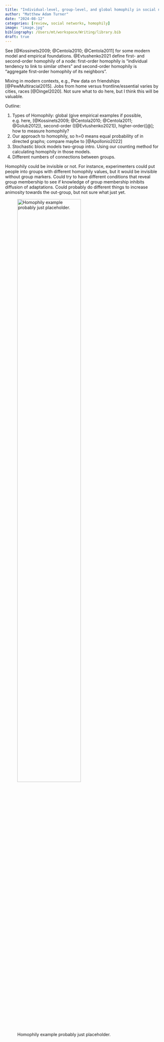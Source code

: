 ```yaml
---
title: "Individual-level, group-level, and global homophily in social networks"
author: "Matthew Adam Turner"
date: "2024-08-12"
categories: [review, social networks, homophily]
image: "image.jpg"
bibliography: /Users/mt/workspace/Writing/library.bib
draft: true
---
```


See [@Kossinets2009; @Centola2010; @Centola2011] for some modern model and empirical foundations. @Evtushenko2021 define first- and second-order homophily of a node: first-order homophily is "individual tendency to link to similar others" and second-order homophily is "aggregate first-order homophily of its neighbors".

Mixing in modern contexts, e.g., Pew data on friendships [@PewMultiracial2015]. Jobs from home versus frontline/essential varies by cities, races [@Dingel2020]. Not sure what to do here, but I think this will be valuable.

Outline:

1.  Types of Homophily: global (give empirical examples if possible, e.g. here, [@Kossinets2009; @Centola2010; @Centola2011; @Golub2012]), second-order ([@Evtushenko2021]), higher-order([@]; how to measure homophily?
2.  Our approach to homophily, so h=0 means equal probability of in directed graphs; compare maybe to [@Apollonio2022]
3.  Stochastic block models two-group intro. Using our counting method for calculating homophily in those models.
4.  Different numbers of connections between groups.

Homophily could be invisible or not. For instance, experimenters could put people into groups with different homophily values, but it would be invisible without group markers. Could try to have different conditions that reveal group membership to see if knowledge of group membership inhibits diffusion of adaptations. Could probably do different things to increase animosity towards the out-group, but not sure what just yet.

![Homophily example probably just placeholder.](image.jpg){width="70%"}
